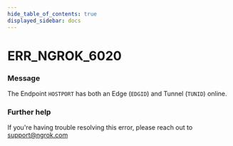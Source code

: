 ```yaml
---
hide_table_of_contents: true
displayed_sidebar: docs
---
```



# ERR_NGROK_6020

### Message
The Endpoint `HOSTPORT` has both an Edge (`EDGID`) and Tunnel (`TUNID`) online.

<ErrorDetails error='err_ngrok_6020' />


### Further help
If you're having trouble resolving this error, please reach out to [support@ngrok.com](mailto:support@ngrok.com?subject=Help%20with%20ERR_NGROK_6020)

